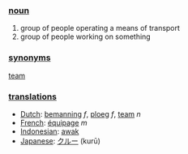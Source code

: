 === [[noun]] ===

#group of people operating a means of transport
#group of people working on something

=== [[synonym]]s ===

[[team]]

=== [[translation]]s ===
*[[Dutch]]: [[bemanning]] ''f'', [[ploeg]] ''f'', [[team]] ''n''
*[[French]]: [[équipage]] ''m''
*[[Indonesian]]: [[awak]]
*[[Japanese]]: [[クルー]] (kurū)